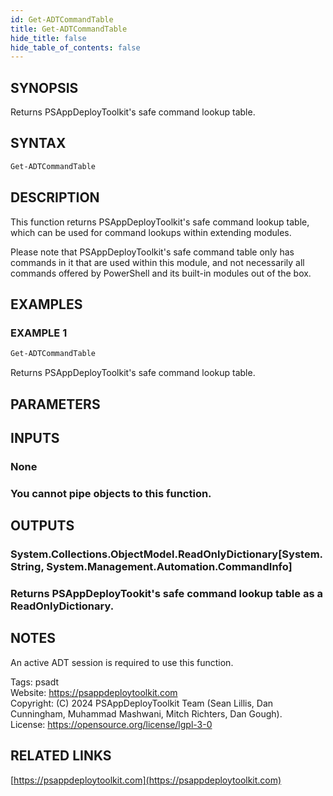 ```yaml
---
id: Get-ADTCommandTable
title: Get-ADTCommandTable
hide_title: false
hide_table_of_contents: false
---
```


## SYNOPSIS

Returns PSAppDeployToolkit's safe command lookup table.

## SYNTAX

```powershell
Get-ADTCommandTable
```

## DESCRIPTION

This function returns PSAppDeployToolkit's safe command lookup table, which can be used for command lookups within extending modules.

Please note that PSAppDeployToolkit's safe command table only has commands in it that are used within this module, and not necessarily all commands offered by PowerShell and its built-in modules out of the box.

## EXAMPLES

### EXAMPLE 1

```powershell
Get-ADTCommandTable
```

Returns PSAppDeployToolkit's safe command lookup table.

## PARAMETERS

## INPUTS

### None

### You cannot pipe objects to this function.
## OUTPUTS

### System.Collections.ObjectModel.ReadOnlyDictionary[System.String, System.Management.Automation.CommandInfo]

### Returns PSAppDeployTookit's safe command lookup table as a ReadOnlyDictionary.
## NOTES
An active ADT session is required to use this function.

Tags: psadt<br />
Website: https://psappdeploytoolkit.com<br />
Copyright: (C) 2024 PSAppDeployToolkit Team (Sean Lillis, Dan Cunningham, Muhammad Mashwani, Mitch Richters, Dan Gough).<br />
License: https://opensource.org/license/lgpl-3-0

## RELATED LINKS

[https://psappdeploytoolkit.com](https://psappdeploytoolkit.com)
